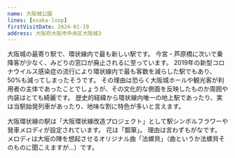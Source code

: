```yaml
---
name: 大阪城公園
lines: [osaka-loop]
firstVisitDate: 2024-01-19
address: 大阪府大阪市中央区大阪城3
---
```



大阪城の最寄り駅で、環状線内で最も新しい駅です。
<AutoStationLink slug="imamiya">今宮</AutoStationLink>・<AutoStationLink slug="ashiharabashi">芦原橋</AutoStationLink>に次いで乗降客が少なく、みどりの窓口が廃止されるに至っています。
2019年の新型コロナウイルス感染症の流行により環状線内で最も客数を減らした駅でもあり、50%も減ってしまったそうです。
その理由は恐らく大阪城ホールや観光客が利用者の主体であったことでしょうが、その文化的な側面を反映したものか周囲や内装はとても綺麗です。
歴史的経緯から環状線内唯一の地上駅であったり、実は当駅始発列車があったり、地味な割に特色が多いと言えます。

大阪環状線の駅は「大阪環状線改造プロジェクト」として駅シンボルフラワーや発車メロディが設定されています。
花は「瓢箪」。
理由は言わずもがなです。
メロディは大坂の陣を想起させるオリジナル曲「法螺貝」（曲というか法螺貝そのものに聞こえますが...）です。
